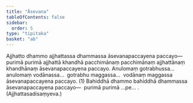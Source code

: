 ```yaml
---
title: "Āsevana"
tableOfContents: false
sidebar:
  order: 5
type: "tipitaka"
basket: "ab"
---
```



<DynamicBreadcrumb />

<Division number="40">

<Paragraph number="2836">
Ajjhatto dhammo ajjhattassa dhammassa āsevanapaccayena paccayo—  purimā purimā ajjhattā khandhā pacchimānaṃ pacchimānaṃ ajjhattānaṃ khandhānaṃ āsevanapaccayena paccayo. Anulomaṃ gotrabhussa…  anulomaṃ vodānassa…  gotrabhu maggassa…  vodānaṃ maggassa āsevanapaccayena paccayo. (1)
</Paragraph>

<Paragraph number="2837">
Bahiddhā dhammo bahiddhā dhammassa āsevanapaccayena paccayo—  purimā purimā …pe… . (Ajjhattasadisaṃyeva.)
</Paragraph>
</Division>